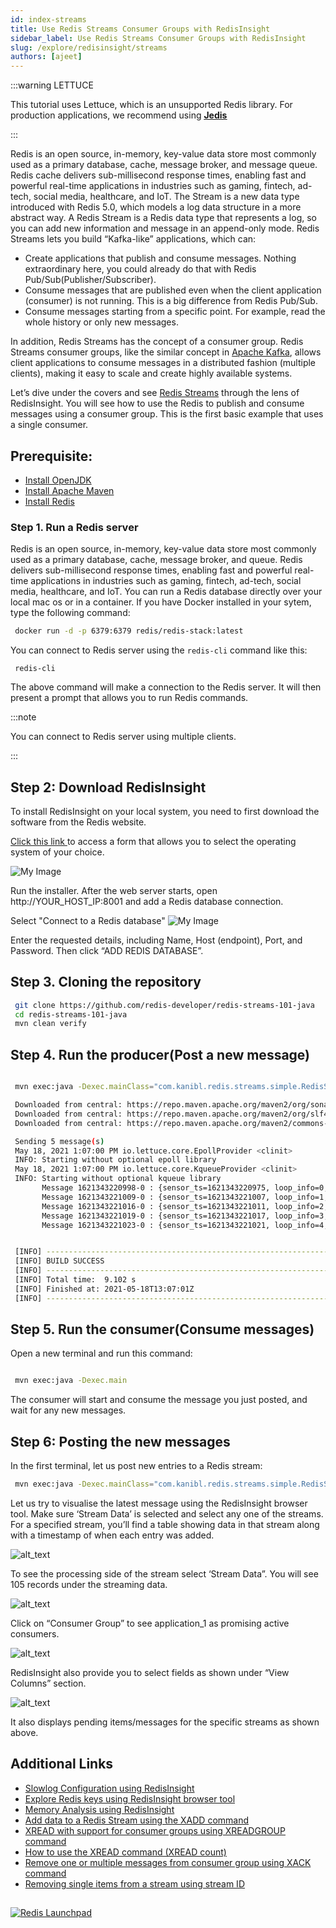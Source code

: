 ```yaml
---
id: index-streams
title: Use Redis Streams Consumer Groups with RedisInsight
sidebar_label: Use Redis Streams Consumer Groups with RedisInsight
slug: /explore/redisinsight/streams
authors: [ajeet]
---
```


:::warning LETTUCE

This tutorial uses Lettuce, which is an unsupported Redis library. For production applications, we recommend using [<u>**Jedis**</u>](https://github.com/redis/jedis)

:::


<Authors frontMatter={frontMatter} />

Redis is an open source, in-memory, key-value data store most commonly used as a primary database, cache, message broker, and message queue. Redis cache delivers sub-millisecond response times, enabling fast and powerful real-time applications in industries such as gaming, fintech, ad-tech, social media, healthcare, and IoT. The Stream is a new data type introduced with Redis 5.0, which models a log data structure in a more abstract way.
A Redis Stream is a Redis data type that represents a log, so you can add new information and message in an append-only mode.
Redis Streams lets you build “Kafka-like” applications, which can:

- Create applications that publish and consume messages. Nothing extraordinary here, you could already do that with Redis Pub/Sub(Publisher/Subscriber).
- Consume messages that are published even when the client application (consumer) is not running. This is a big difference from Redis Pub/Sub.
- Consume messages starting from a specific point. For example, read the whole history or only new messages.

In addition, Redis Streams has the concept of a consumer group. Redis Streams consumer groups, like the similar concept in [Apache Kafka](https://kafka.apache.org/), allows client applications to consume messages in a distributed fashion (multiple clients), making it easy to scale and create highly available systems.

Let’s dive under the covers and see [Redis Streams](https://redis.io/topics/streams-intro) through the lens of RedisInsight. You will see how to use the Redis to publish and consume messages using a consumer group. This is the first basic example that uses a single consumer.

## Prerequisite:

- [Install OpenJDK](https://openjdk.java.net/install/)
- [Install Apache Maven](https://maven.apache.org/install.html)
- [Install Redis](https://developer.redis.com/create)

### Step 1. Run a Redis server

Redis is an open source, in-memory, key-value data store most commonly used as a primary database, cache, message broker, and queue. Redis delivers sub-millisecond response times, enabling fast and powerful real-time applications in industries such as gaming, fintech, ad-tech, social media, healthcare, and IoT. You can run a Redis database directly over your local mac os or in a container. If you have Docker installed in your sytem, type the following command:

```bash
 docker run -d -p 6379:6379 redis/redis-stack:latest
```

You can connect to Redis server using the `redis-cli` command like this:

```
 redis-cli
```

The above command will make a connection to the Redis server. It will then present a prompt that allows you to run Redis commands.

:::note

You can connect to Redis server using multiple clients.

:::

## Step 2: Download RedisInsight

To install RedisInsight on your local system, you need to first download the software from the Redis website.

[Click this link ](https://redis.com/redis-enterprise/redis-insight/#insight-form) to access a form that allows you to select the operating system of your choice.

![My Image](images/redisinsightinstall.png)

Run the installer. After the web server starts, open http://YOUR_HOST_IP:8001 and add a Redis database connection.

Select "Connect to a Redis database"
![My Image](images/redisinsight4.png)

Enter the requested details, including Name, Host (endpoint), Port, and Password. Then click “ADD REDIS DATABASE”.

## Step 3. Cloning the repository

```bash
 git clone https://github.com/redis-developer/redis-streams-101-java
 cd redis-streams-101-java
 mvn clean verify
```

## Step 4. Run the producer(Post a new message)

```bash

 mvn exec:java -Dexec.mainClass="com.kanibl.redis.streams.simple.RedisStreams101Producer" -Dexec.args="5"

 Downloaded from central: https://repo.maven.apache.org/maven2/org/sonatype/sisu/sisu-guice/2.1.7/sisu-guice-2.1.7-noaop.jar (472 kB at 450 kB/s)
 Downloaded from central: https://repo.maven.apache.org/maven2/org/slf4j/slf4j-api/1.7.5/slf4j-api-1.7.5.jar (26 kB at 25 kB/s)
 Downloaded from central: https://repo.maven.apache.org/maven2/commons-codec/commons-codec/1.11/commons-codec-1.11.jar (335 kB at 313 kB/s)

 Sending 5 message(s)
 May 18, 2021 1:07:00 PM io.lettuce.core.EpollProvider <clinit>
 INFO: Starting without optional epoll library
 May 18, 2021 1:07:00 PM io.lettuce.core.KqueueProvider <clinit>
 INFO: Starting without optional kqueue library
       Message 1621343220998-0 : {sensor_ts=1621343220975, loop_info=0, speed=15, direction=270} posted
       Message 1621343221009-0 : {sensor_ts=1621343221007, loop_info=1, speed=15, direction=270} posted
       Message 1621343221016-0 : {sensor_ts=1621343221011, loop_info=2, speed=15, direction=270} posted
       Message 1621343221019-0 : {sensor_ts=1621343221017, loop_info=3, speed=15, direction=270} posted
       Message 1621343221023-0 : {sensor_ts=1621343221021, loop_info=4, speed=15, direction=270} posted


 [INFO] ------------------------------------------------------------------------
 [INFO] BUILD SUCCESS
 [INFO] ------------------------------------------------------------------------
 [INFO] Total time:  9.102 s
 [INFO] Finished at: 2021-05-18T13:07:01Z
 [INFO] ------------------------------------------------------------------------

```

## Step 5. Run the consumer(Consume messages)

Open a new terminal and run this command:

```bash

 mvn exec:java -Dexec.main
```

The consumer will start and consume the message you just posted, and wait for any new messages.

## Step 6: Posting the new messages

In the first terminal, let us post new entries to a Redis stream:

```bash
 mvn exec:java -Dexec.mainClass="com.kanibl.redis.streams.simple.RedisStreams101Producer" -Dexec.args="100"
```

Let us try to visualise the latest message using the RedisInsight browser tool. Make sure ‘Stream Data’ is selected and select any one of the streams. For a specified stream, you’ll find a table showing data in that stream along with a timestamp of when each entry was added.

![alt_text](images/image16.png)

To see the processing side of the stream select ‘Stream Data”. You will see 105 records under the streaming data.

![alt_text](images/image17.png)

Click on “Consumer Group” to see application_1 as promising active consumers.

![alt_text](images/image18.png)

RedisInsight also provide you to select fields as shown under “View Columns” section.

![alt_text](images/image19.png)

It also displays pending items/messages for the specific streams as shown above.

## Additional Links

- [Slowlog Configuration using RedisInsight](/explore/redisinsight/slowlog)
- [Explore Redis keys using RedisInsight browser tool](/explore/redisinsight/browser)
- [Memory Analysis using RedisInsight](/explore/redisinsight/memoryanalyzer)
- [Add data to a Redis Stream using the XADD command](https://redis.io/commands/xadd/)
- [XREAD with support for consumer groups using XREADGROUP command](https://redis.io/commands/xreadgroup/)
- [How to use the XREAD command (XREAD count)](https://redis.io/commands/xread/)
- [Remove one or multiple messages from consumer group using XACK command](https://redis.io/commands/xack/)
- [Removing single items from a stream using stream ID](https://redis.io/docs/manual/data-types/streams/#removing-single-items-from-a-stream)

##

<div>
  <a
    href="https://launchpad.redis.com"
    target="_blank"
    rel="noopener"
    className="link">
    <img
      src="/img/launchpad.png"
      className="thumb"
      loading="lazy"
      alt="Redis Launchpad"
    />
  </a>
</div>
